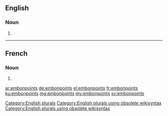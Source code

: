 ==English==

===Noun===
{{head|en}}

# {{plural of|embonpoint}}

[[Category:English plurals]][[Category:English plurals using obsolete wikisyntax]][[Category:English plurals using obsolete wikisyntax]]

----

==French==

===Noun===
{{head|fr|g=m-p}}

# {{plural of|embonpoint|lang=fr}}

[[ar:embonpoints]]
[[de:embonpoints]]
[[el:embonpoints]]
[[fr:embonpoints]]
[[ku:embonpoints]]
[[mg:embonpoints]]
[[my:embonpoints]]
[[sv:embonpoints]]